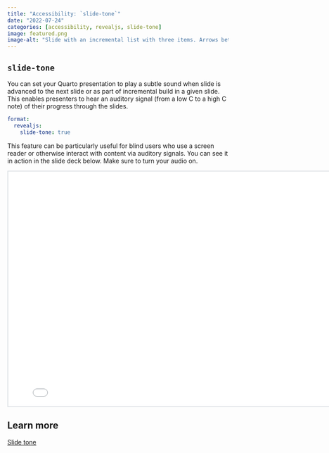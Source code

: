 ```yaml
---
title: "Accessibility: `slide-tone`"
date: "2022-07-24"
categories: [accessibility, revealjs, slide-tone]
image: featured.png
image-alt: "Slide with an incremental list with three items. Arrows between each item and a loudspeaker icon at each arrow indicates audio would be played as you progress through items. Also shown is the YAML required for this feature, which is available in the blog post."
---
```


## `slide-tone`

You can set your Quarto presentation to play a subtle sound when slide is advanced to the next slide or as part of incremental build in a given slide.
This enables presenters to hear an auditory signal (from a low C to a high C note) of their progress through the slides.

``` yaml
format:
  revealjs:
    slide-tone: true
```

This feature can be particularly useful for blind users who use a screen reader or otherwise interact with content via auditory signals.
You can see it in action in the slide deck below.
Make sure to turn your audio on.

```{=html}
<iframe width="800px" height="533px" style="border:2px solid #dee2e6;" src="slide-tone.html"></iframe>
```
## Learn more

[Slide tone](https://quarto.org/docs/presentations/revealjs/presenting.html#slide-tone)

